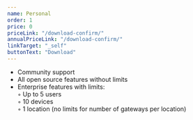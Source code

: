 ```yaml
---
name: Personal
order: 1
price: 0
priceLink: "/download-confirm/"
annualPriceLink: "/download-confirm/"
linkTarget: "_self"
buttonText: "Download"
---
```


- Community support
- All open source features without limits
- Enterprise features with limits:<br/>
 ◦ Up to 5 users<br/>
 ◦ 10 devices<br/>
 ◦ 1 location <span>(no limits for number of gateways per location)</span>
